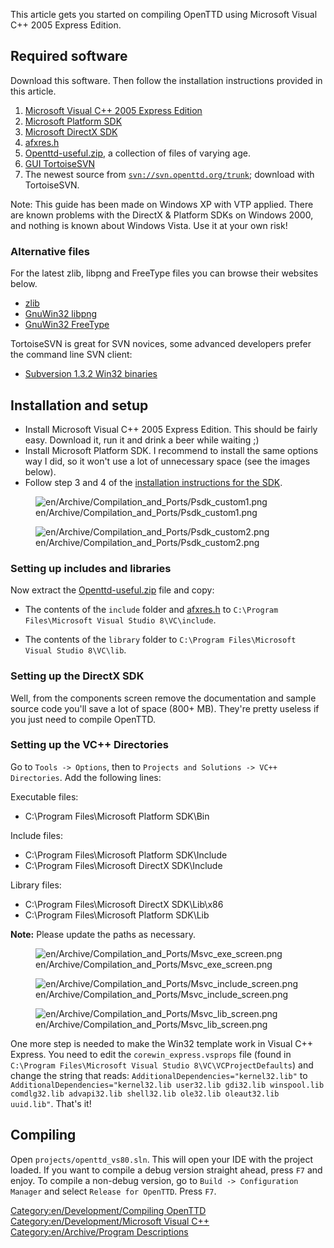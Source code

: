 This article gets you started on compiling OpenTTD using Microsoft Visual C++ 2005 Express Edition.

==Required software==
Download this software.  Then follow the installation instructions provided in this article.
#[http://msdn.microsoft.com/vstudio/express/visualc/download/ Microsoft Visual C++ 2005 Express Edition]
#[http://www.microsoft.com/downloads/details.aspx?familyid=0BAF2B35-C656-4969-ACE8-E4C0C0716ADB&displaylang=en Microsoft Platform SDK]
#[http://www.microsoft.com/downloads/details.aspx?FamilyID=529f03be-1339-48c4-bd5a-8506e5acf571&DisplayLang=en Microsoft DirectX SDK]
#[http://www-d0.fnal.gov/d0dist/dist/packages/d0ve/devel/windows/AFXRES.H afxres.h]
#[http://sourceforge.net/project/showfiles.php?group_id=103924&package_id=114307 Openttd-useful.zip], a collection of files of varying age. 
#[http://tortoisesvn.tigris.org/download.html GUI TortoiseSVN]
#The newest source from <code>svn://svn.openttd.org/trunk</code>; download with TortoiseSVN.

Note: This guide has been made on Windows XP with VTP applied. There are known problems with the DirectX & Platform SDKs on Windows 2000, and nothing is known about Windows Vista. Use it at your own risk!

===Alternative files===
For the latest zlib, libpng and FreeType files you can browse their websites below.
* [http://www.zlib.net/ zlib]
* [http://sourceforge.net/project/showfiles.php?group_id=23617&package_id=16183 GnuWin32 libpng]
* [http://gnuwin32.sourceforge.net/downlinks/freetype.php GnuWin32 FreeType]


TortoiseSVN is great for SVN novices, some advanced developers prefer the command line SVN client:
*[http://subversion.tigris.org/servlets/ProjectDocumentList?folderID=91  Subversion 1.3.2 Win32 binaries]

==Installation and setup==

* Install Microsoft Visual C++ 2005 Express Edition. This should be fairly easy. Download it, run it and drink a beer while waiting ;)
* Install Microsoft Platform SDK. I recommend to install the same options way I did, so it won't use a lot of unnecessary space (see the images below).
* Follow step 3 and 4 of the [http://msdn.microsoft.com/vstudio/express/visualc/usingpsdk/ installation instructions for the SDK].

[[File:en/Archive/Compilation and Ports/Psdk custom1.png]]

[[File:en/Archive/Compilation and Ports/Psdk custom2.png]]

===Setting up includes and libraries===

Now extract the [http://sourceforge.net/project/showfiles.php?group_id=103924&package_id=114307 Openttd-useful.zip] file and copy:

* The contents of the <code>include</code> folder and [http://www-d0.fnal.gov/d0dist/dist/packages/d0ve/devel/windows/AFXRES.H afxres.h] to <code>C:\Program Files\Microsoft Visual Studio 8\VC\include</code>.

* The contents of the <code>library</code> folder to <code>C:\Program Files\Microsoft Visual Studio 8\VC\lib</code>.

===Setting up the DirectX SDK===

Well, from the components screen remove the documentation and sample source code you'll save a lot of space (800+ MB). They're pretty useless if you just need to compile OpenTTD.

===Setting up the VC++ Directories===

Go to <code>Tools -> Options</code>, then to <code>Projects and Solutions -> VC++ Directories</code>. Add the following lines:

Executable files:
* C:\Program Files\Microsoft Platform SDK\Bin

Include files:
* C:\Program Files\Microsoft Platform SDK\Include
* C:\Program Files\Microsoft DirectX SDK\Include

Library files:
* C:\Program Files\Microsoft DirectX SDK\Lib\x86
* C:\Program Files\Microsoft Platform SDK\Lib

'''Note:''' Please update the paths as necessary.


[[File:en/Archive/Compilation and Ports/Msvc exe screen.png]]

[[File:en/Archive/Compilation and Ports/Msvc include screen.png]]

[[File:en/Archive/Compilation and Ports/Msvc lib screen.png]]


One more step is needed to make the Win32 template work in Visual C++ Express. You need to edit the <code>corewin_express.vsprops</code> file (found in <code>C:\Program Files\Microsoft Visual Studio 8\VC\VCProjectDefaults</code>) and change the string that reads: <code>AdditionalDependencies="kernel32.lib"</code> to <code>AdditionalDependencies="kernel32.lib user32.lib gdi32.lib winspool.lib comdlg32.lib advapi32.lib shell32.lib ole32.lib oleaut32.lib uuid.lib"</code>. That's it!

==Compiling==

Open <code>projects/openttd_vs80.sln</code>. This will open your IDE with the project loaded. If you want to compile a debug version straight ahead, press <code>F7</code> and enjoy. To compile a non-debug version, go to <code>Build -> Configuration Manager</code> and select <code>Release for OpenTTD</code>. Press <code>F7</code>.

[[Category:en/Development/Compiling OpenTTD]]
[[Category:en/Development/Microsoft Visual C++]]
[[Category:en/Archive/Program Descriptions]]